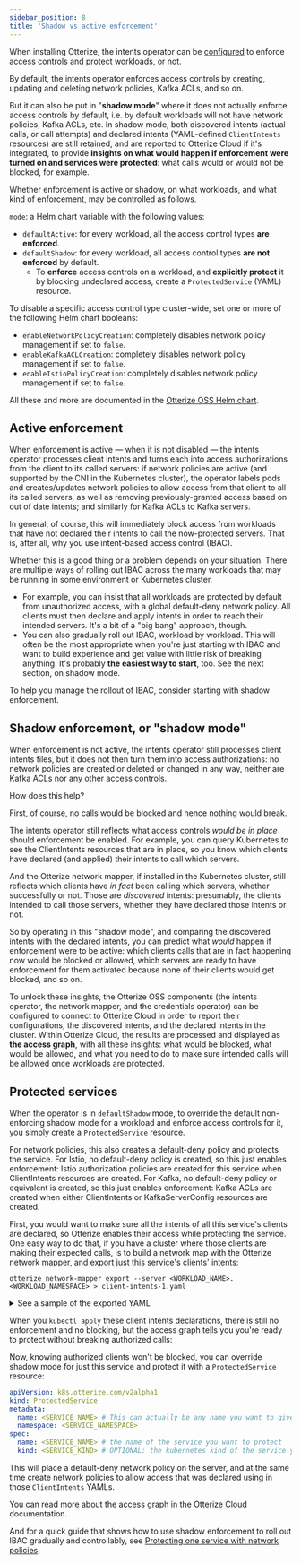 ```yaml
---
sidebar_position: 8
title: 'Shadow vs active enforcement'
---
```


When installing Otterize, the intents operator can be [configured](/reference/intents-operator/helm-chart) to enforce access controls and protect workloads, or not.

By default, the intents operator enforces access controls by creating, updating and deleting network policies, Kafka ACLs, and so on.

But it can also be put in "**shadow mode**" where it does not actually enforce access controls by default, i.e. by default workloads will not have network policies, Kafka ACLs, etc. In shadow mode, both discovered intents (actual calls, or call attempts) and declared intents (YAML-defined `ClientIntents` resources) are still retained, and are reported to Otterize Cloud if it's integrated, to provide **insights on what would happen if enforcement were turned on and services were protected**: what calls would or would not be blocked, for example.

Whether enforcement is active or shadow, on what workloads, and what kind of enforcement, may be controlled as follows.

`mode`: a Helm chart variable with the following values:
- `defaultActive`: for every workload, all the access control types **are enforced**.
- `defaultShadow`: for every workload, all access control types **are not enforced** by default.
  - To **enforce** access controls on a workload, and **explicitly protect** it by blocking undeclared access, create a `ProtectedService` (YAML) resource.

To disable a specific access control type cluster-wide, set one or more of the following Helm chart booleans:
- `enableNetworkPolicyCreation`: completely disables network policy management if set to `false`.
- `enableKafkaACLCreation`: completely disables network policy management if set to `false`.
- `enableIstioPolicyCreation`: completely disables network policy management if set to `false`.

All these and more are documented in the [Otterize OSS Helm chart](/reference/otterize-chart).

## Active enforcement

When enforcement is active &mdash; when it is not disabled &mdash; the intents operator processes client intents and turns each into access authorizations from the client to its called servers: if network policies are active (and supported by the CNI in the Kubernetes cluster), the operator labels pods and creates/updates network policies to allow access from that client to all its called servers, as well as removing previously-granted access based on out of date intents; and similarly for Kafka ACLs to Kafka servers.

In general, of course, this will immediately block access from workloads that have not declared their intents to call the now-protected servers. That is, after all, why you use intent-based access control (IBAC).

Whether this is a good thing or a problem depends on your situation. There are multiple ways of rolling out IBAC across the many workloads that may be running in some environment or Kubernetes cluster.
- For example, you can insist that all workloads are protected by default from unauthorized access, with a global default-deny network policy. All clients must then declare and apply intents in order to reach their intended servers. It's a bit of a "big bang" approach, though.
- You can also gradually roll out IBAC, workload by workload. This will often be the most appropriate when you're just starting with IBAC and want to build experience and get value with little risk of breaking anything. It's probably **the easiest way to start**, too. See the next section, on shadow mode.

To help you manage the rollout of IBAC, consider starting with shadow enforcement.

## Shadow enforcement, or "shadow mode"

When enforcement is not active, the intents operator still processes client intents files, but it does not then turn them into access authorizations: no network policies are created or deleted or changed in any way, neither are Kafka ACLs nor any other access controls.

How does this help?

First, of course, no calls would be blocked and hence nothing would break.

The intents operator still reflects what access controls *would be in place* should enforcement be enabled. For example, you can query Kubernetes to see the ClientIntents resources that are in place, so you know which clients have declared (and applied) their intents to call which servers.

And the Otterize network mapper, if installed in the Kubernetes cluster, still reflects which clients have *in fact* been calling which servers, whether successfully or not. Those are *discovered* intents: presumably, the clients intended to call those servers, whether they have declared those intents or not.

So by operating in this "shadow mode", and comparing the discovered intents with the declared intents, you can predict what *would* happen if enforcement were to be active: which clients calls that are in fact happening now would be blocked or allowed, which servers are ready to have enforcement for them activated because none of their clients would get blocked, and so on.

To unlock these insights, the Otterize OSS components (the intents operator, the network mapper, and the credentials operator) can be configured to connect to Otterize Cloud in order to report their configurations, the discovered intents, and the declared intents in the cluster. Within Otterize Cloud, the results are processed and displayed as **the access graph**, with all these insights: what would be blocked, what would be allowed, and what you need to do to make sure intended calls will be allowed once workloads are protected.

## Protected services

When the operator is in `defaultShadow` mode, to override the default non-enforcing shadow mode for a workload and enforce access controls for it, you simply create a `ProtectedService` resource.

For network policies, this also creates a default-deny policy and protects the service.
For Istio, no default-deny policy is created, so this just enables enforcement: Istio authorization policies are created for this service when ClientIntents resources are created.
For Kafka, no default-deny policy or equivalent is created, so this just enables enforcement: Kafka ACLs are created when either ClientIntents or KafkaServerConfig resources are created.

First, you would want to make sure all the intents of all this service's clients are declared, so Otterize enables their access while protecting the service. One easy way to do that, if you have a cluster where those clients are making their expected calls, is to build a network map with the Otterize network mapper, and export just this service's clients' intents:

```shell
otterize network-mapper export --server <WORKLOAD_NAME>.<WORKLOAD_NAMESPACE> > client-intents-1.yaml
```

<details>
<summary>See a sample of the exported YAML</summary>

The result, when there happens to be a single client, `frontend`, calling the `checkoutservice` as well as other workloads, would look like:

```yaml
apiVersion: k8s.otterize.com/v2alpha1
kind: ClientIntents
metadata:
  name: frontend
  namespace: otterize-ecom-demo
spec:
  workload:
    name: frontend
    kind: Deployment
  targets:
    - service:
        name: adservice
    - service:
        name: cartservice
    - service:
        name: checkoutservice
    - service:
        name: currencyservice
    - service:
        name: productcatalogservice
    - service:
        name: recommendationservice
    - service:
        name: shippingservice
```

If there were multiple clients, their `ClientIntents` resource descriptions would be in a single YAML, unless you specified to put each in a separate YAML.
</details>

When you `kubectl apply` these client intents declarations, there is still no enforcement and no blocking, but the access graph tells you you're ready to protect without breaking authorized calls:

Now, knowing authorized clients won't be blocked, you can override shadow mode for just this service and protect it with a `ProtectedService` resource:


```yaml
apiVersion: k8s.otterize.com/v2alpha1
kind: ProtectedService
metadata:
  name: <SERVICE_NAME> # This can actually be any name you want to give to this resource
  namespace: <SERVICE_NAMESPACE>
spec:
  name: <SERVICE_NAME> # the name of the service you want to protect
  kind: <SERVICE_KIND> # OPTIONAL: the kubernetes kind of the service you want to protect (Deployment, StatefulSet, Service, etc.)

```

This will place a default-deny network policy on the server, and at the same time create network policies to allow access that was declared using in those `ClientIntents` YAMLs.

You can read more about the access graph in the [Otterize Cloud](/overview/otterize-cloud) documentation.

And for a quick guide that shows how to use shadow enforcement to roll out IBAC gradually and controllably, see [Protecting one service with network policies](/features/network-mapping-network-policies/tutorials/protect-1-service-network-policies).
